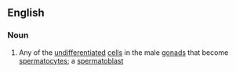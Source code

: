 ==English==

===Noun===
{{en-noun|spermatogonia}}

#{{biology}} Any of the [[undifferentiated]] [[cell]]s in the male [[gonad]]s that become [[spermatocyte]]s; a [[spermatoblast]]